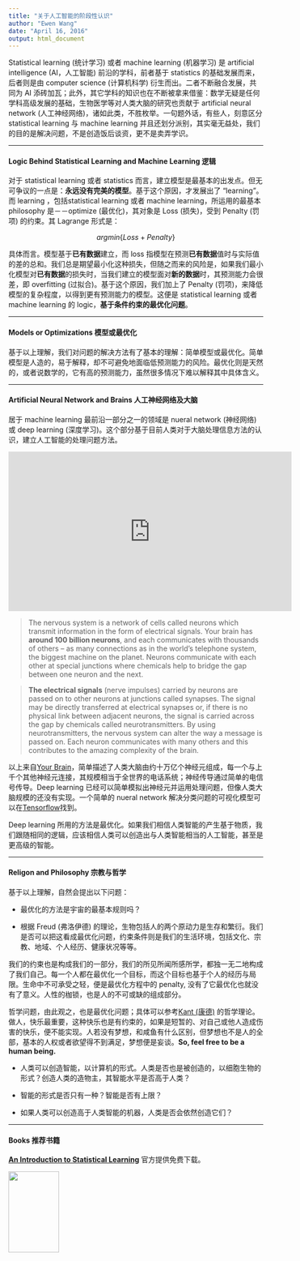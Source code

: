 ```yaml
---
title: "关于人工智能的阶段性认识"
author: "Ewen Wang"
date: "April 16, 2016"
output: html_document
---
```



Statistical learning (统计学习) 或者 machine learning (机器学习) 是 artificial intelligence (AI，人工智能) 前沿的学科，前者基于 statistics 的基础发展而来，后者则是由 computer science (计算机科学) 衍生而出。二者不断融合发展，共同为 AI 添砖加瓦；此外，其它学科的知识也在不断被拿来借鉴：数学无疑是任何学科高级发展的基础，生物医学等对人类大脑的研究也贡献于 artificial neural network (人工神经网络)，诸如此类，不胜枚举。一句题外话，有些人，刻意区分 statistical learning 与 machine learning 并且还划分派别，其实毫无益处，我们的目的是解决问题，不是创造饭后谈资，更不是卖弄学识。

---

#### Logic Behind Statistical Learning and Machine Learning 逻辑

对于 statistical learning 或者 statistics 而言，建立模型是最基本的出发点。但无可争议的一点是：**永远没有完美的模型**。基于这个原因，才发展出了 “learning”。而 learning ，包括statistical learning 或者 machine learning，所运用的最基本 philosophy 是－－optimize (最优化)，其对象是 Loss (损失)，受到 Penalty (罚项) 的约束。其 Lagrange 形式是：

$$arg min \{Loss + Penalty\}$$

具体而言。模型基于**已有数据**建立，而 loss 指模型在预测**已有数据**值时与实际值的差的总和。我们总是期望最小化这种损失，但随之而来的风险是，如果我们最小化模型对**已有数据**的损失时，当我们建立的模型面对**新的数据**时，其预测能力会很差，即 overfitting (过拟合)。基于这个原因，我们加上了 Penalty (罚项)，来降低模型的复杂程度，以得到更有预测能力的模型。这便是 statistical learning 或者 machine learning 的 logic，**基于条件约束的最优化问题**。

---

#### Models or Optimizations 模型或最优化

基于以上理解，我们对问题的解决方法有了基本的理解：简单模型或最优化。简单模型是人造的，易于解释，却不可避免地面临低预测能力的风险。最优化则是天然的，或者说数学的，它有高的预测能力，虽然很多情况下难以解释其中具体含义。

---

#### Artificial Neural Network and Brains 人工神经网络及大脑

居于 machine learning 最前沿一部分之一的领域是 nueral network (神经网络) 或 deep learning (深度学习)。这个部分基于目前人类对于大脑处理信息方法的认识，建立人工智能的处理问题方法。

<iframe width="560" height="315" src="https://www.youtube.com/embed/vyNkAuX29OU" frameborder="0" allowfullscreen></iframe>

> The nervous system is a network of cells called neurons which transmit information in the form of electrical signals. Your brain has **around 100 billion neurons**, and each communicates with thousands of others – as many connections as in the world's telephone system, the biggest machine on the planet. Neurons communicate with each other at special junctions where chemicals help to bridge the gap between one neuron and the next. 

> **The electrical signals** (nerve impulses) carried by neurons are passed on to other neurons at junctions called synapses. The signal may be directly transferred at electrical synapses or, if there is no physical link between adjacent neurons, the signal is carried across the gap by chemicals called neurotransmitters. By using neurotransmitters, the nervous system can alter the way a message is passed on. Each neuron communicates with many others and this contributes to the amazing complexity of the brain.

以上来自<a href="http://www.sciencemuseum.org.uk/whoami/findoutmore/yourbrain">Your Brain</a>，简单描述了人类大脑由约十万亿个神经元组成，每一个与上千个其他神经元连接，其规模相当于全世界的电话系统；神经传导通过简单的电信号传导。Deep learning 已经可以简单模拟出神经元并运用处理问题，但像人类大脑规模的还没有实现。一个简单的 nueral network 解决分类问题的可视化模型可以在<a href="https://www.tensorflow.org/">Tensorflow</a>找到。

Deep learning 所用的方法是最优化。如果我们相信人类智能的产生基于物质，我们跟随相同的逻辑，应该相信人类可以创造出与人类智能相当的人工智能，甚至是更高级的智能。

---

#### Religon and Philosophy 宗教与哲学

基于以上理解，自然会提出以下问题：

- 最优化的方法是宇宙的最基本规则吗？

- 根据 Freud (弗洛伊德) 的理论，生物包括人的两个原动力是生存和繁衍。我们是否可以把这看成最优化问题，约束条件则是我们的生活环境，包括文化、宗教、地域、个人经历、健康状况等等。

我们的约束也是构成我们的一部分，我们的所见所闻所感所学，都独一无二地构成了我们自己。每一个人都在最优化一个目标，而这个目标也基于个人的经历与局限。生命中不可承受之轻，便是最优化方程中的 penalty, 没有了它最优化也就没有了意义。人性的枷锁，也是人的不可或缺的组成部分。

哲学问题，由此观之，也是最优化问题；具体可以参考<a href="https://en.wikipedia.org/wiki/Immanuel_Kant#Philosophy">Kant (康德)</a> 的哲学理论。做人，快乐最重要，这种快乐也是有约束的，如果是短暂的、对自己或他人造成伤害的快乐，便不能实现。人若没有梦想，和咸鱼有什么区别，但梦想也不是人的全部，基本的人权或者欲望得不到满足，梦想便是妄谈。**So, feel free to be a human being.**

- 人类可以创造智能，以计算机的形式。人类是否也是被创造的，以细胞生物的形式？创造人类的造物主，其智能水平是否高于人类？

- 智能的形式是否只有一种？智能是否有上限？

- 如果人类可以创造高于人类智能的机器，人类是否会依然创造它们？

---

#### Books 推荐书籍

<a href="http://www-bcf.usc.edu/~gareth/ISL/">**An Introduction to Statistical Learning**</a> 官方提供免费下载。

<img src="http://www-bcf.usc.edu/~gareth/ISL/ISL%20Cover%202.jpg" height="160" width="100"></img>





